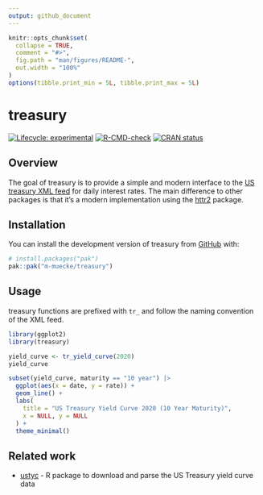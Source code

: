 ```yaml
---
output: github_document
---
```


<!-- README.md is generated from README.Rmd. Please edit that file -->

```r
knitr::opts_chunk$set(
  collapse = TRUE,
  comment = "#>",
  fig.path = "man/figures/README-",
  out.width = "100%"
)
options(tibble.print_min = 5L, tibble.print_max = 5L)
```

# treasury

<!-- badges: start -->
[![Lifecycle: experimental](https://img.shields.io/badge/lifecycle-experimental-orange.svg)](https://lifecycle.r-lib.org/articles/stages.html#experimental)
[![R-CMD-check](https://github.com/m-muecke/treasury/actions/workflows/R-CMD-check.yaml/badge.svg)](https://github.com/m-muecke/treasury/actions/workflows/R-CMD-check.yaml)
[![CRAN status](https://www.r-pkg.org/badges/version/treasury)](https://CRAN.R-project.org/package=treasury)
<!-- badges: end -->

## Overview
The goal of treasury is to provide a simple and modern interface to the [US treasury XML feed](https://home.treasury.gov/treasury-daily-interest-rate-xml-feed) for daily interest rates.
The main difference to other packages is that it's a modern implementation using the [httr2](https://httr2.r-lib.org) package.

## Installation

You can install the development version of treasury from [GitHub](https://github.com/) with:

```r
# install.packages("pak")
pak::pak("m-muecke/treasury")
```

## Usage

treasury functions are prefixed with `tr_` and follow the naming convention of the XML feed.

```r
library(ggplot2)
library(treasury)

yield_curve <- tr_yield_curve(2020)
yield_curve

subset(yield_curve, maturity == "10 year") |>
  ggplot(aes(x = date, y = rate)) +
  geom_line() +
  labs(
    title = "US Treasury Yield Curve 2020 (10 Year Maturity)",
    x = NULL, y = NULL
  ) +
  theme_minimal()
```

## Related work

- [ustyc](https://github.com/mrbcuda/ustyc) - R package to download and parse the US Treasury yield curve data
